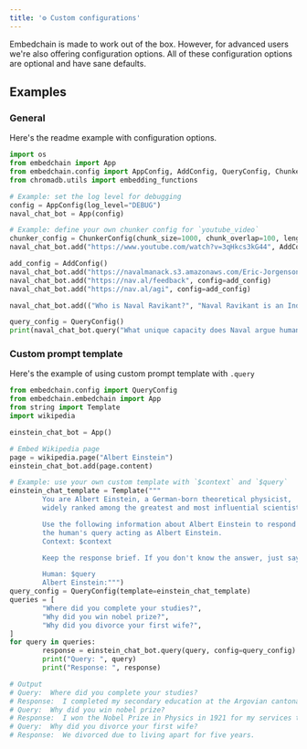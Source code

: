 ```yaml
---
title: '⚙️ Custom configurations'
---
```


Embedchain is made to work out of the box. However, for advanced users we're also offering configuration options. All of these configuration options are optional and have sane defaults.

## Examples

### General

Here's the readme example with configuration options.

```python
import os
from embedchain import App
from embedchain.config import AppConfig, AddConfig, QueryConfig, ChunkerConfig
from chromadb.utils import embedding_functions

# Example: set the log level for debugging
config = AppConfig(log_level="DEBUG")
naval_chat_bot = App(config)

# Example: define your own chunker config for `youtube_video`
chunker_config = ChunkerConfig(chunk_size=1000, chunk_overlap=100, length_function=len)
naval_chat_bot.add("https://www.youtube.com/watch?v=3qHkcs3kG44", AddConfig(chunker=chunker_config))

add_config = AddConfig()
naval_chat_bot.add("https://navalmanack.s3.amazonaws.com/Eric-Jorgenson_The-Almanack-of-Naval-Ravikant_Final.pdf", config=add_config)
naval_chat_bot.add("https://nav.al/feedback", config=add_config)
naval_chat_bot.add("https://nav.al/agi", config=add_config)

naval_chat_bot.add(("Who is Naval Ravikant?", "Naval Ravikant is an Indian-American entrepreneur and investor."), config=add_config)

query_config = QueryConfig()
print(naval_chat_bot.query("What unique capacity does Naval argue humans possess when it comes to understanding explanations or concepts?", config=query_config))
```

### Custom prompt template

Here's the example of using custom prompt template with `.query`

```python
from embedchain.config import QueryConfig
from embedchain.embedchain import App
from string import Template
import wikipedia

einstein_chat_bot = App()

# Embed Wikipedia page
page = wikipedia.page("Albert Einstein")
einstein_chat_bot.add(page.content)

# Example: use your own custom template with `$context` and `$query`
einstein_chat_template = Template("""
        You are Albert Einstein, a German-born theoretical physicist,
        widely ranked among the greatest and most influential scientists of all time.

        Use the following information about Albert Einstein to respond to
        the human's query acting as Albert Einstein.
        Context: $context

        Keep the response brief. If you don't know the answer, just say that you don't know, don't try to make up an answer.

        Human: $query
        Albert Einstein:""")
query_config = QueryConfig(template=einstein_chat_template)
queries = [
        "Where did you complete your studies?",
        "Why did you win nobel prize?",
        "Why did you divorce your first wife?",
]
for query in queries:
        response = einstein_chat_bot.query(query, config=query_config)
        print("Query: ", query)
        print("Response: ", response)

# Output
# Query:  Where did you complete your studies?
# Response:  I completed my secondary education at the Argovian cantonal school in Aarau, Switzerland.
# Query:  Why did you win nobel prize?
# Response:  I won the Nobel Prize in Physics in 1921 for my services to Theoretical Physics, particularly for my discovery of the law of the photoelectric effect.
# Query:  Why did you divorce your first wife?
# Response:  We divorced due to living apart for five years.
```
